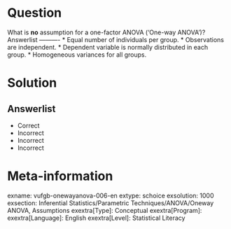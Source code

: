 Question
========

What is **no** assumption for a one-factor ANOVA ('One-way ANOVA')? 
Answerlist
----------
* Equal number of individuals per group.
* Observations are independent.
* Dependent variable is normally distributed in each group.
* Homogeneous variances for all groups.


Solution
========

Answerlist
----------
* Correct
* Incorrect
* Incorrect
* Incorrect

Meta-information
================
exname: vufgb-onewayanova-006-en
extype: schoice
exsolution: 1000
exsection: Inferential Statistics/Parametric Techniques/ANOVA/Oneway ANOVA, Assumptions
exextra[Type]: Conceptual
exextra[Program]: 
exextra[Language]: English
exextra[Level]: Statistical Literacy
